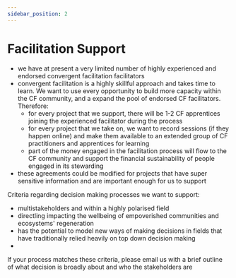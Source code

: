 ```yaml
---
sidebar_position: 2
---
```


# Facilitation Support

- we have at present a very limited number of highly experienced and endorsed convergent facilitation facilitators
- convergent facilitation is a highly skillful approach and takes time to learn. We want to use every opportunity to build more capacity within the CF community, and a expand the pool of endorsed CF facilitators. Therefore:
    - for every project that we support, there will be 1-2 CF apprentices joining the experienced facilitator during the process
    - for every project that we take on, we want to record sessions (if they happen online) and make them available to an extended group of CF practitioners and apprentices for learning
    - part of the money engaged in the facilitation process will flow to the CF community and support the financial sustainability of people engaged in its stewarding
 - these agreements could be modified for projects that have super sensitive information and are important enough for us to support

Criteria regarding decision making processes we want to support:
- multistakeholders and within a highly polarised field
- directling impacting the wellbeing of empoverished communities and ecosystems' regeneration
- has the potential to model new ways of making decisions in fields that have traditionally relied heavily on top down decision making
- 

If your process matches these criteria, please email us with a brief outline of what decision is broadly about and who the stakeholders are
